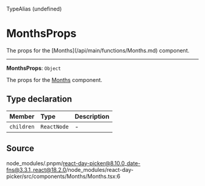 <SectionTitle>TypeAlias (undefined)</SectionTitle>

# MonthsProps

<Description>
The props for the [Months](/api/main/functions/Months.md) component.
</Description>

---

<a id="undefined" name="undefined"></a>

<SignatureMemberIdentifier>**MonthsProps**: `Object`</SignatureMemberIdentifier>

The props for the [Months](/api/main/functions/Months.md) component.

## Type declaration

| Member | Type | Description |
| :------ | :------ | :------ |
| `children` | `ReactNode` | - |

## Source

node\_modules/.pnpm/react-day-picker@8.10.0\_date-fns@3.3.1\_react@18.2.0/node\_modules/react-day-picker/src/components/Months/Months.tsx:6
